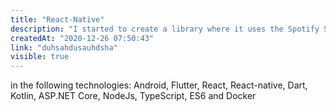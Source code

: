 ```yaml
---
title: "React-Native"
description: "I started to create a library where it uses the Spotify SDK for Android Native and use it for React-Native"
createdAt: "2020-12-26 07:50:43"
link: "duhsahdusauhdsha"
visible: true
---
```


in the following technologies: Android, Flutter, React, React-native, Dart, Kotlin, ASP.NET Core, NodeJs, TypeScript, ES6 and Docker
